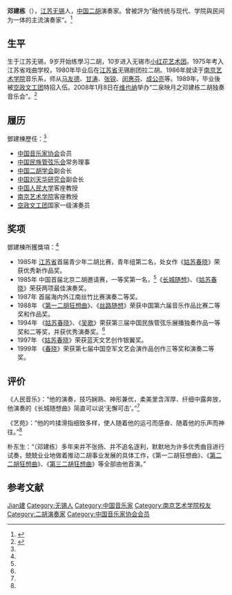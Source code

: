 {{Infobox person
| 图像       = 
| 图像说明   = 
| 姓名       = 邓建栋
| 英文名     = 
| 本名       = 
| 出生日期   = {{birth year and age|1963}} 
| 出生地     = {{PRC}}[[江苏省|江苏省]][[无锡市|无锡市]]
| 死亡日期   = <!--卒年在前生年在后{{death date and age|}} 或 {{death year and age| }}  -->
| 死亡地     = 
| 政党       = 
| 政治运动   = 
| 别名       = 
| 种族       = 汉族
| 母校       = 江苏省戏曲学校<br>[[南京艺术学院|南京艺术学院]]
| 职业       = 二胡演奏家
| 活跃时期   = 
| 组织       = 
| 机构       = 
| 研究领域   = 
| 知名于     = 
| 知名作品   = 《[[姑苏春晓|姑苏春晓]]》
| 宗教信仰   = 
| 配偶       = <!--{{marriage|姓名|年份}} -->
| 子女       = 
| 父母       = 
| 亲属       = 
| 受影响于   = [[马友德|马友德]]、[[甘涛|甘涛]]、[[张锐|张锐]]、[[闵惠芬|闵惠芬]]、[[成公亮|成公亮]]
| 影响于     = 
| 获奖       = <!--  {{Awards|award= |year= |title= }} -->
| 网站       = <!-- {{URL| }} -->
}}
'''邓建栋'''（{{bd|1963年||||catIdx=Deng邓建栋}}），[[江苏省|江苏]][[无锡市|无锡]]人，[[中华人民共和国|中国]][[二胡|二胡]]演奏家。曾被評为“融传统与现代、学院與民间为一体的主流演奏家”。<ref name="jkl">{{cite web |url=http://ent.cctv.com/special/shtc/20090204/105703.shtml |title=邓建栋简介 |accessdate=2012-02-15 |date=2009-02-04 |work=中国中央电视台 |archive-date=2019-08-22 |archive-url=https://web.archive.org/web/20190822185245/http://ent.cctv.com/special/shtc/20090204/105703.shtml |dead-url=no }}</ref>

== 生平 ==
生于江苏无锡，9岁开始练學习二胡，10岁进入无锡市[[小红花艺术团|小红花艺术团]]。1975年考入江苏省戏曲学校，1980年毕业后在[[江苏省|江苏省]]无锡剧团拉二胡。1986年就读于[[南京艺术学院|南京艺术学院]]音乐系，师从[[马友德|马友德]]、[[甘涛|甘涛]]、[[张锐|张锐]]、[[闵惠芬|闵惠芬]]、[[成公亮|成公亮]]等。1989年，毕业後被[[空政文工团|空政文工团]]特招入伍。2008年1月8日在[[维也纳|维也纳]]举办“二泉映月之邓建栋二胡独奏音乐会”。<ref name="xjhe">{{cite web|url=http://ent.sina.com.cn/y/2008-01-24/02081889988.shtml|title=邓建栋维也纳金色大厅二胡独奏音乐会央视转播|accessdate=2012-02-15|date=2008-01-24|work=新浪|archive-date=2019-08-20|archive-url=https://web.archive.org/web/20190820041323/http://ent.sina.com.cn/y/2008-01-24/02081889988.shtml|dead-url=no}}</ref> 

== 履历 ==
鄧建棟歷任：<ref name="xjhe"/>
* [[中国音乐家协会|中国音乐家协会]]会员 
* [[中国民族管弦乐会|中国民族管弦乐会]]常务理事 
* [[中国二胡学会|中国二胡学会]]副会长 
* [[中国刘天华研究会|中国刘天华研究会]]副会长 
* [[中国人民大学|中国人民大学]]客座教授 
* [[南京艺术学院|南京艺术学院]]客座教授 
* [[空政文工团|空政文工团]]国家一级演奏员 

== 奖项 ==
鄧建棟所獲獎項：<ref name="xjhe"/>
* 1985年 [[江苏省|江苏省]]首届青少年二胡比赛，青年组第二名，处女作《[[姑苏春晓|姑苏春晓]]》荣获优秀新作品奖。 
* 1985年 中国首届北京二胡邀请赛，一等奖第一名，<ref name="jkl"/>《[[长城随想|长城随想]]》、《[[姑苏春晓|姑苏春晓]]》荣获两项最佳演奏奖。 
* 1987年 首届海内外江南丝竹比赛演奏二等奖。 
* 1988年 《[[第一二胡狂想曲|第一二胡狂想曲]]》、《[[丝路随想|丝路随想]]》荣获中国第六届音乐作品比赛二等奖和作品奖。 
* 1994年 《[[姑苏春晓|姑苏春晓]]》、《[[吴歌|吴歌]]》荣获第三届中国民族管弦乐展播独奏作品一等奖和二等奖，并获优秀演奏奖。<ref name="jkl"/> 
* 1997年 《[[姑苏春晓|姑苏春晓]]》荣获蓝天文艺创作银翼奖。 
* 1999年 《[[春晓|春晓]]》荣获第七届中国空军文艺会演作品创作三等奖和演奏二等奖。 

== 评价 ==
《人民音乐》：“他的演奏，技巧娴熟、神形兼优，柔美里含浑厚、纤细中露奔放，他演奏的《长城随想曲》简直可以说‘无懈可击’。”<ref name="xjhe"/>

《艺苑》：“他的吟揉滑指细致多样，使人随着他的运弓而感奋、随着他的乐声而神往。”<ref name="xjhe"/>

朴东生：“（邓建栋）多年来并不张扬、并不追名逐利，默默地为许多优秀曲目进行试奏，兢兢业业地做着推动二胡事业发展的具体工作，《第一二胡狂想曲》、《[[第二二胡狂想曲|第二二胡狂想曲]]》、《[[第三二胡狂想曲|第三二胡狂想曲]]》等全部由他首演。”

== 参考文献 ==
{{reflist}}

{{中国音乐家协会第七届理事会}}
{{中国音乐家协会第八届理事会}}

{{Authority control}}
{{DEFAULTSORT:Deng邓建栋}}
[[Category:鄧姓|Jian建]]
[[Category:无锡人|Category:无锡人]]
[[Category:中国音乐家|Category:中国音乐家]]
[[Category:南京艺术学院校友|Category:南京艺术学院校友]]
[[Category:二胡演奏家|Category:二胡演奏家]]
[[Category:中国音乐家协会会员|Category:中国音乐家协会会员]]